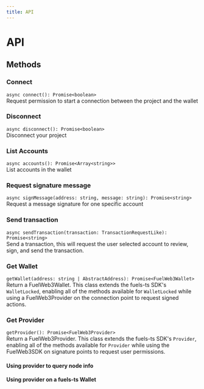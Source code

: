 ```yaml
---
title: API
---
```


# API

## Methods

### Connect

`async connect(): Promise<boolean>`<br />
Request permission to start a connection between the project and the wallet

<CodeImport file="../../sdk/src/FuelWeb3.test.ts" testCase="connect" />

### Disconnect

`async disconnect(): Promise<boolean>`<br />
Disconnect your project

<CodeImport file="../../sdk/src/FuelWeb3.test.ts" testCase="disconnect" />

### List Accounts

`async accounts(): Promise<Array<string>>`<br />
List accounts in the wallet

<CodeImport file="../../sdk/src/FuelWeb3.test.ts" testCase="accounts" />

### Request signature message

`async signMessage(address: string, message: string): Promise<string>`<br />
Request a message signature for one specific account

<CodeImport file="../../sdk/src/FuelWeb3.test.ts" testCase="signMessage" />

### Send transaction

`async sendTransaction(transaction: TransactionRequestLike): Promise<string>`<br />
Send a transaction, this will request the user selected account to review,
sign, and send the transaction.

<CodeImport file="../../sdk/src/FuelWeb3.test.ts" testCase="sendTransaction" />

### Get Wallet

`getWallet(address: string | AbstractAddress): Promise<FuelWeb3Wallet>`<br />
Return a FuelWeb3Wallet. This class extends the fuels-ts SDK's `WalletLocked`,
enabling all of the methods available for `WalletLocked` while using a FuelWeb3Provider on the connection point to request signed actions.

<CodeImport file="../../sdk/src/FuelWeb3.test.ts" testCase="getWallet" />

### Get Provider

`getProvider(): Promise<FuelWeb3Provider>`<br />
Return a FuelWeb3Provider. This class extends the fuels-ts SDK's `Provider`,
enabling all of the methods available for `Provider` while using the FuelWeb3SDK on signature points to request user permissions.

#### Using provider to query node info

<CodeImport file="../../sdk/src/FuelWeb3.test.ts" testCase="getProvider" />

#### Using provider on a fuels-ts Wallet

<CodeImport
  file="../../sdk/src/FuelWeb3.test.ts"
  testCase="User getProvider on fuels-ts Wallet"
/>

